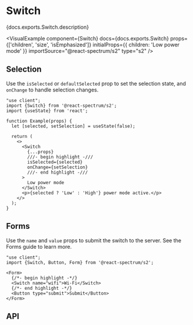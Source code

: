 

# Switch

<PageDescription>{docs.exports.Switch.description}</PageDescription>

<VisualExample
  component={Switch}
  docs={docs.exports.Switch}
  props={['children', 'size', 'isEmphasized']}
  initialProps={{
    children: 'Low power mode'
  }}
  importSource="@react-spectrum/s2"
  type="s2" />

## Selection

Use the `isSelected` or `defaultSelected` prop to set the selection state, and `onChange` to handle selection changes.

```tsx render
"use client";
import {Switch} from '@react-spectrum/s2';
import {useState} from 'react';

function Example(props) {
  let [selected, setSelection] = useState(false);

  return (
    <>
      <Switch 
        {...props}
        ///- begin highlight -///
        isSelected={selected}
        onChange={setSelection}
        ///- end highlight -///
      >
        Low power mode
      </Switch>
      <p>{selected ? 'Low' : 'High'} power mode active.</p>
    </>
  );
}
```

## Forms

Use the `name` and `value` props to submit the switch to the server. See the Forms guide to learn more.

```tsx render
"use client";
import {Switch, Button, Form} from '@react-spectrum/s2';

<Form>
  {/*- begin highlight -*/}
  <Switch name="wifi">Wi-Fi</Switch>
  {/*- end highlight -*/}
  <Button type="submit">Submit</Button>
</Form>
```

## API

<PropTable component={docs.exports.Switch} links={docs.links} />
